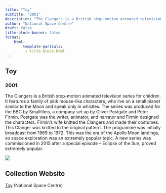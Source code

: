 ```yaml
---
title: "Toy"
subtitle: "2001"
description: "The Clangers is a British stop-motion animated television series for children. It features a family of pink mouse-like characters, who live on a small planet similar to the Moon and speak only in whistles. The series was produced for the BBC by Smallfilms, a company set up by Oliver Postgate and Peter Firmin. Postgate was the writer, animator, and narrator and Firmin designed the characters. Firmin’s wife knitted the Clangers and made their costumes. This Clanger was knitted to the original pattern. The programme was initially broadcast from 1969 to 1972. This was the era of the Apollo Moon landings, so space exploration was an extremely popular topic. A new series was commissioned in 2015 after a special episode – Eclipse of the Sun, proved extremely popular. "
author: "National Space Centre"
draft: false
title-block-banner: false
format:
    html:
        template-partials:
         - title-block.html
---
```

## Toy
### 2001
The Clangers is a British stop-motion animated television series for children. It features a family of pink mouse-like characters, who live on a small planet similar to the Moon and speak only in whistles. The series was produced for the BBC by Smallfilms, a company set up by Oliver Postgate and Peter Firmin. Postgate was the writer, animator, and narrator and Firmin designed the characters. Firmin’s wife knitted the Clangers and made their costumes. This Clanger was knitted to the original pattern. The programme was initially broadcast from 1969 to 1972. This was the era of the Apollo Moon landings, so space exploration was an extremely popular topic. A new series was commissioned in 2015 after a special episode – Eclipse of the Sun, proved extremely popular. 

::: {.column-margin}
<img src="/full/400,/0/default.jpg">

:::

## Collection Website
<a href="https://collections.spacecentre.co.uk/object-h2001-10"/>Toy</a> (National Space Centre)
